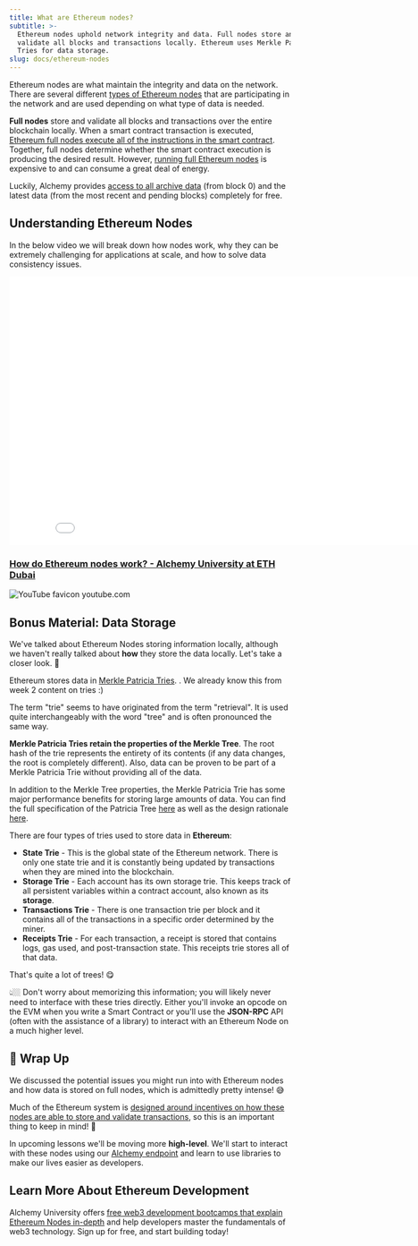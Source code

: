 ```yaml
---
title: What are Ethereum nodes?
subtitle: >-
  Ethereum nodes uphold network integrity and data. Full nodes store and
  validate all blocks and transactions locally. Ethereum uses Merkle Patricia
  Tries for data storage.
slug: docs/ethereum-nodes
---
```



Ethereum nodes are what maintain the integrity and data on the network. There are several different [types of Ethereum nodes](https://www.alchemy.com/overviews/full-vs-light-vs-archive-nodes) that are participating in the network and are used depending on what type of data is needed.

**Full nodes** store and validate all blocks and transactions over the entire blockchain locally. When a smart contract transaction is executed, [Ethereum full nodes execute all of the instructions in the smart contract](/docs/what-is-ethereum). Together, full nodes determine whether the smart contract execution is producing the desired result. However, [running full Ethereum nodes](https://www.alchemy.com/overviews/running-your-own-node) is expensive to and can consume a great deal of energy.

Luckily, Alchemy provides [access to all archive data](https://www.alchemy.com/supernode) (from block 0) and the latest data (from the most recent and pending blocks) completely for free.

## Understanding Ethereum Nodes

In the below video we will break down how nodes work, why they can be extremely challenging for applications at scale, and how to solve data consistency issues.

<div class="video-embed-container">
  <iframe 
    class="embedly-embed" 
    src="//cdn.embedly.com/widgets/media.html?src=https%3A%2F%2Fwww.youtube.com%2Fembed%2FwMw6GPIrw20%3Ffeature%3Doembed&display_name=YouTube&url=https%3A%2F%2Fwww.youtube.com%2Fwatch%3Fv%3DwMw6GPIrw20&image=https%3A%2F%2Fi.ytimg.com%2Fvi%2FwMw6GPIrw20%2Fhqdefault.jpg&key=7788cb384c9f4d5dbbdbeffd9fe4b92f&type=text%2Fhtml&schema=youtube" 
    width="854" 
    height="480" 
    scrolling="no" 
    title="How do Ethereum nodes work? - Alchemy University at ETH Dubai" 
    frameborder="0" 
    allow="autoplay; fullscreen" 
    allowfullscreen="true">
  </iframe>
  <div class="video-info">
    <h3 class="video-title">
      <a href="https://www.youtube.com/watch?v=wMw6GPIrw20" target="_blank">
        How do Ethereum nodes work? - Alchemy University at ETH Dubai
      </a>
    </h3>
    <div class="video-source">
      <img src="https://www.youtube.com/s/desktop/5f84c3cd/img/favicon.ico" class="source-favicon" alt="YouTube favicon"/>
      <span class="source-domain">youtube.com</span>
    </div>
  </div>
</div>

## Bonus Material: Data Storage

We've talked about Ethereum Nodes storing information locally, although we haven't really talked about **how** they store the data locally. Let's take a closer look. 🔬

Ethereum stores data in [Merkle Patricia Tries](https://ethereum.org/en/developers/docs/data-structures-and-encoding/patricia-merkle-trie/). . We already know this from week 2 content on tries :)

<Info>
  The term "trie" seems to have originated from the term "retrieval". It is used quite interchangeably with the word "tree" and is often pronounced the same way.
</Info>

**Merkle Patricia Tries retain the properties of the Merkle Tree**. The root hash of the trie represents the entirety of its contents (if any data changes, the root is completely different). Also, data can be proven to be part of a Merkle Patricia Trie without providing all of the data.

In addition to the Merkle Tree properties, the Merkle Patricia Trie has some major performance benefits for storing large amounts of data. You can find the full specification of the Patricia Tree [here](https://ethereum.org/en/developers/docs/data-structures-and-encoding/patricia-merkle-trie/) as well as the design rationale [here](https://ethereumbuilders.gitbooks.io/guide/content/en/design_rationale.html).

There are four types of tries used to store data in **Ethereum**:

* **State Trie** - This is the global state of the Ethereum network. There is only one state trie and it is constantly being updated by transactions when they are mined into the blockchain.
* **Storage Trie** - Each account has its own storage trie. This keeps track of all persistent variables within a contract account, also known as its **storage**.
* **Transactions Trie** - There is one transaction trie per block and it contains all of the transactions in a specific order determined by the miner.
* **Receipts Trie** - For each transaction, a receipt is stored that contains logs, gas used, and post-transaction state. This receipts trie stores all of that data.

That's quite a lot of trees! 😋

👆🏼 Don't worry about memorizing this information; you will likely never need to interface with these tries directly. Either you'll invoke an opcode on the EVM when you write a Smart Contract or you'll use the **JSON-RPC** API (often with the assistance of a library) to interact with an Ethereum Node on a much higher level.

## 🏁 Wrap Up

We discussed the potential issues you might run into with Ethereum nodes and how data is stored on full nodes, which is admittedly pretty intense! 😅

Much of the Ethereum system is [designed around incentives on how these nodes are able to store and validate transactions](/docs/what-is-proof-of-stake), so this is an important thing to keep in mind! 🧠

In upcoming lessons we'll be moving more **high-level**. We'll start to interact with these nodes using our [Alchemy endpoint](https://auth.alchemy.com/?redirectUrl=https%3A%2F%2Fdashboard.alchemy.com%2F) and learn to use libraries to make our lives easier as developers.

## Learn More About Ethereum Development

Alchemy University offers [free web3 development bootcamps that explain Ethereum Nodes in-depth](https://university.alchemy.com/ethereum) and help developers master the fundamentals of web3 technology. Sign up for free, and start building today!
